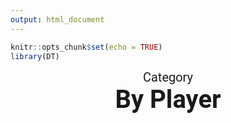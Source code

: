 ```yaml
---
output: html_document
---
```


```r
knitr::opts_chunk$set(echo = TRUE)
library(DT)
```

<p id = "cat">Category</p>
<strong><p id = "title">By Player</p></strong>
<br><br>
<p id="section"></p>
<br>












<style>
@import url('https://fonts.googleapis.com/css2?family=Roboto:wght@500&display=swap');
@import url('https://fonts.googleapis.com/css2?family=Zilla+Slab:wght@300;500&display=swap');

#cat{
  margin: auto;
  text-align: center;
  font-size: 20px;
  font-family: 'Roboto', sans-serif;
}

#title{
  margin: auto;
  text-align: center;
  font-size: 40px;
  font-family: 'Roboto', sans-serif;
}

#desc{
  font-size: 20px;
  font-family: 'Roboto', sans-serif;
}

#section{
  margin: auto;
  text-align: center;
  font-family: 'Zilla Slab', serif;
  font-size: 30px;
  color: #2553CC;
}

</style>